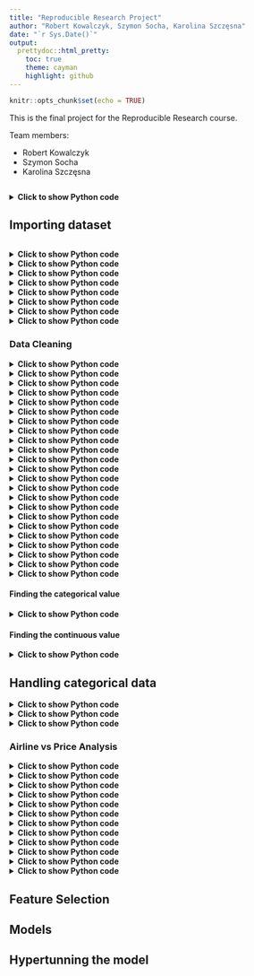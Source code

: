 ```yaml
---
title: "Reproducible Research Project"
author: "Robert Kowalczyk, Szymon Socha, Karolina Szczęsna"
date: "`r Sys.Date()`"
output: 
  prettydoc::html_pretty:
    toc: true
    theme: cayman
    highlight: github
---
```


<style>
details {
  overflow: hidden;
  transition: max-height 0.5s ease-out;
  max-height: 30px;
}
details[open] {
  max-height: 500px;
}
details summary {
  cursor: pointer;
  font-weight: bold;
}
</style>

```r
knitr::opts_chunk$set(echo = TRUE)
```

This is the final project for the Reproducible Research course.

Team members:

- Robert Kowalczyk
- Szymon Socha
- Karolina Szczęsna

```r

```

<details>
  <summary>Click to show Python code</summary>
  ```python
  #importing libraries
  import pandas as pd 
  import numpy as np 
  import seaborn as sns 
  import matplotlib.pyplot as plt
  from sklearn.preprocessing import StandardScaler
  from sklearn.model_selection import train_test_split,GridSearchCV
  from sklearn.metrics import accuracy_score,confusion_matrix
  
  import warnings
  warnings.filterwarnings('ignore')
  ```
</details>

## Importing dataset

```r
```

<details>
  <summary>Click to show Python code</summary>
  ```python
  df=pd.read_excel('/kaggle/input/flight-fare-prediction-mh/Data_Train.xlsx')
  df.head()
  ```
</details>

<details>
  <summary>Click to show Python code</summary>
  ```python
  df.info()
  ```
</details>

<details>
  <summary>Click to show Python code</summary>
  ```python
  df.describe()
  ```
</details>

<details>
  <summary>Click to show Python code</summary>
  ```python
  df.shape
  ```
</details>

<details>
  <summary>Click to show Python code</summary>
  ```python
  df.isnull().sum()
  ```
</details>

<details>
  <summary>Click to show Python code</summary>
  ```python
  import missingno as msno
  msno.bar(df)
  plt.show
  ```
</details>

<details>
  <summary>Click to show Python code</summary>
  ```python
  df.dropna(inplace=True)
  ```
</details>

<details>
  <summary>Click to show Python code</summary>
  ```python
  df.isnull().sum()
  ```
</details>

### Data Cleaning

<details>
  <summary>Click to show Python code</summary>
  ```python
  df.dtypes 
  ```
</details>

<details>
  <summary>Click to show Python code</summary>
  ```python
  def change_into_datetime(col):
      df[col]=pd.to_datetime(df[col])
  ```
</details>

<details>
  <summary>Click to show Python code</summary>
  ```python
  df.columns
  ```
</details>

<details>
  <summary>Click to show Python code</summary>
  ```python
  for i in ['Date_of_Journey','Dep_Time', 'Arrival_Time']:
    change_into_datetime(i)
  ```
</details>

<details>
  <summary>Click to show Python code</summary>
  ```python
  df.dtypes
  ```
</details>

<details>
  <summary>Click to show Python code</summary>
  ```python
  df['journey_day']=df['Date_of_Journey'].dt.day
  df['journey_month']=df['Date_of_Journey'].dt.month
  ```
</details>

<details>
  <summary>Click to show Python code</summary>
  ```python
  df.head(10)
  ```
</details>

<details>
  <summary>Click to show Python code</summary>
  ```python
  df.drop('Date_of_Journey', axis=1, inplace=True)
  ```
</details>

<details>
  <summary>Click to show Python code</summary>
  ```python
  def extract_hour(data,col):
    data[col+'_hour']=data[col].dt.hour
    
  def extract_min(data,col):
      data[col+'_min']=data[col].dt.minute
      
  def drop_col(data,col):
      data.drop(col,axis=1,inplace=True)
  ```
</details>

<details>
  <summary>Click to show Python code</summary>
  ```python
  # Departure time is when a plane leaves the gate. 
  # Similar to Date_of_Journey we can extract values from Dep_Time
  extract_hour(df,'Dep_Time')
  
  #extracting minutes
  extract_min(df,'Dep_Time')
  
  #drop the column
  drop_col(df,'Dep_Time')
  ```
</details>

<details>
  <summary>Click to show Python code</summary>
  ```python
  #extracting hour
  extract_hour(df,'Arrival_Time')
  
  #extracting min
  extract_min(df,'Arrival_Time')
  
  #drop the column
  drop_col(df,'Arrival_Time')
  ```
</details>

<details>
  <summary>Click to show Python code</summary>
  ```python
  df.head(10)
  ```
</details>

<details>
  <summary>Click to show Python code</summary>
  ```python
  duration=list(df['Duration'])
  for i in range(len(duration)):
      if len(duration[i].split(' '))==2:
          pass
      else:
          if 'h' in duration[i]: # Check if duration contains only hour
               duration[i]=duration[i] + ' 0m' # Adds 0 minute
          else:
               duration[i]='0h '+ duration[i]
  ```
</details><details>
  <summary>Click to show Python code</summary>
  ```python
  df['Duration']=duration
  ```
</details>

<details>
  <summary>Click to show Python code</summary>
  ```python
  df.head()
  ```
</details>

<details>
  <summary>Click to show Python code</summary>
  ```python
  def hour(x):
      return x.split(' ')[0][0:-1]
  
  def minutes(x):
      return x.split(' ')[1][0:-1]
  ```
</details>

<details>
  <summary>Click to show Python code</summary>
  ```python
  df['dur_hour']=df['Duration'].apply(hour)
  ```
</details>

<details>
  <summary>Click to show Python code</summary>
  ```python
  df['dur_min']=df['Duration'].apply(minutes)
  ```
</details>

<details>
  <summary>Click to show Python code</summary>
  ```python
  df.head(10)
  ```
</details>

<details>
  <summary>Click to show Python code</summary>
  ```python
  drop_col(df,'Duration')
  ```
</details>

<details>
  <summary>Click to show Python code</summary>
  ```python
  df.dtypes
  ```
</details>

<details>
  <summary>Click to show Python code</summary>
  ```python
  df['dur_hour'] = df['dur_hour'].astype(int)
  df['dur_min'] = df['dur_min'].astype(int)
  ```
</details>

<details>
  <summary>Click to show Python code</summary>
  ```python
  df.dtypes
  ```
</details>

#### Finding the categorical value

<details>
  <summary>Click to show Python code</summary>
  ```python
  column=[column for column in df.columns if df[column].dtype=='object']
  column
  ```
</details>

#### Finding the continuous value

<details>
  <summary>Click to show Python code</summary>
  ```python
  continuous_col =[column for column in df.columns if df[column].dtype!='object']
  continuous_col
  ```
</details>

## Handling categorical data

<details>
  <summary>Click to show Python code</summary>
  ```python
  categorical = df[column]
  ```
</details>

<details>
  <summary>Click to show Python code</summary>
  ```python
  categorical.head()
  ```
</details>

<details>
  <summary>Click to show Python code</summary>
  ```python
  categorical['Airline'].value_counts()
  ```
</details>

### Airline vs Price Analysis

<details>
  <summary>Click to show Python code</summary>
  ```python
  plt.figure(figsize=(15,8))
  sns.boxplot(x='Airline',y='Price',data=df.sort_values('Price',ascending=False))
  ```
</details>

<details>
  <summary>Click to show Python code</summary>
  ```python
  plt.figure(figsize=(15,8))
  sns.boxplot(x='Total_Stops',y='Price',data=df.sort_values('Price',ascending=False))
  ```
</details>

<details>
  <summary>Click to show Python code</summary>
  ```python
  # As Airline is Nominal Categorical data we will perform OneHotEncoding
  Airline=pd.get_dummies(categorical['Airline'],drop_first=True)
  ```
</details>

<details>
  <summary>Click to show Python code</summary>
  ```python
  Airline.head()
  ```
</details>

<details>
  <summary>Click to show Python code</summary>
  ```python
  categorical['Source'].value_counts()
  ```
</details>

<details>
  <summary>Click to show Python code</summary>
  ```python
  #Source vs Price
  plt.figure(figsize=(15,15))
  sns.catplot(x='Source',y='Price',data=df.sort_values('Price',ascending=False),kind='boxen')
  ```
</details>

<details>
  <summary>Click to show Python code</summary>
  ```python
  #encoding of source column
  source=pd.get_dummies(categorical['Source'],drop_first=True)
  source.head()
  ```
</details>

<details>
  <summary>Click to show Python code</summary>
  ```python
  categorical['Destination'].value_counts()
  ```
</details>

<details>
  <summary>Click to show Python code</summary>
  ```python
  plt.figure(figsize=(15,8))
  sns.boxplot(x='Destination',y='Price',data=df.sort_values('Price',ascending=False))
  ```
</details>

<details>
  <summary>Click to show Python code</summary>
  ```python
  #encoding of destination column
  destination=pd.get_dummies(categorical['Destination'],drop_first=True)
  destination.head()
  ```
</details>

<details>
  <summary>Click to show Python code</summary>
  ```python
  # now work on route column
  categorical['Route'].value_counts()
  ```
</details>

<details>
  <summary>Click to show Python code</summary>
  ```python
  categorical['Route1']=categorical['Route'].str.split('→').str[0]
  categorical['Route2']=categorical['Route'].str.split('→').str[1]
  categorical['Route3']=categorical['Route'].str.split('→').str[2]
  categorical['Route4']=categorical['Route'].str.split('→').str[3]
  categorical['Route5']=categorical['Route'].str.split('→').str[4]
  ```
</details>

## Feature Selection

## Models

## Hypertunning the model